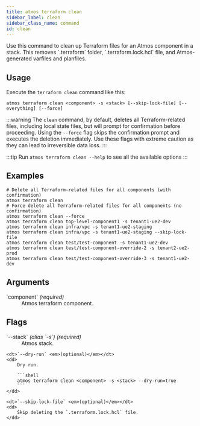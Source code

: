 ```yaml
---
title: atmos terraform clean
sidebar_label: clean
sidebar_class_name: command
id: clean
---
```


<Intro>
Use this command to clean up Terraform files for an Atmos component in a stack. This removes `.terraform` folder, `.terraform.lock.hcl` file, and Atmos-generated varfiles and planfiles.
</Intro>

<Screengrab title="atmos terraform clean --help" slug="atmos-terraform-clean--help" />

## Usage

Execute the `terraform clean` command like this:

```shell
atmos terraform clean <component> -s <stack> [--skip-lock-file] [--everything] [--force]
```

:::warning
The `clean` command, by default, deletes all Terraform-related files, including local state files, but will prompt for confirmation before proceeding. Using the `--force` flag skips the confirmation prompt and executes the deletion immediately.
Use these flags with extreme caution as they can lead to irreversible data loss.
:::

:::tip
Run `atmos terraform clean --help` to see all the available options
:::

## Examples

```shell
# Delete all Terraform-related files for all components (with confirmation)
atmos terraform clean
# Force delete all Terraform-related files for all components (no confirmation)
atmos terraform clean --force
atmos terraform clean top-level-component1 -s tenant1-ue2-dev
atmos terraform clean infra/vpc -s tenant1-ue2-staging
atmos terraform clean infra/vpc -s tenant1-ue2-staging --skip-lock-file
atmos terraform clean test/test-component -s tenant1-ue2-dev
atmos terraform clean test/test-component-override-2 -s tenant2-ue2-prod
atmos terraform clean test/test-component-override-3 -s tenant1-ue2-dev
```

## Arguments

<dl>
    <dt>`component` <em>(required)</em></dt>
    <dd>
        Atmos terraform component.
    </dd>
</dl>

## Flags

<dl>
    <dt>`--stack` <em>(alias `-s`)</em> <em>(required)</em></dt>
    <dd>
        Atmos stack.
    </dd>

    <dt>`--dry-run` <em>(optional)</em></dt>
    <dd>
        Dry run.

        ```shell
        atmos terraform clean <component> -s <stack> --dry-run=true
        ```
    </dd>

    <dt>`--skip-lock-file` <em>(optional)</em></dt>
    <dd>
        Skip deleting the `.terraform.lock.hcl` file.
    </dd>
</dl>

